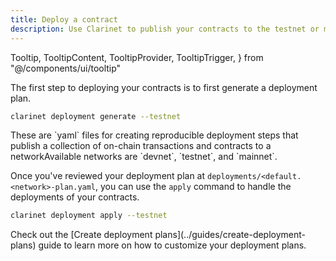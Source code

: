 ```yaml
---
title: Deploy a contract
description: Use Clarinet to publish your contracts to the testnet or mainnet networks.
---
```



  Tooltip,
  TooltipContent,
  TooltipProvider,
  TooltipTrigger,
} from "@/components/ui/tooltip"

The first step to deploying your contracts is to first generate a deployment plan.

 ```bash title="Terminal"
clarinet deployment generate --testnet
```

<Callout title="What are deployment plans?" type="info">
These are `yaml` files for creating reproducible deployment steps that publish a collection of on-chain transactions and contracts to a <TooltipProvider inline><Tooltip><TooltipTrigger asChild><span className='cursor-default border-b border-dotted border-primary'>network</span></TooltipTrigger><TooltipContent>Available networks are `devnet`, `testnet`, and `mainnet`</TooltipContent></Tooltip></TooltipProvider>.
</Callout>

Once you've reviewed your deployment plan at `deployments/<default.<network>-plan.yaml`, you can use the `apply` command to handle the deployments of your contracts.

```bash title="Terminal"
clarinet deployment apply --testnet 
```

<Callout title="Dive deeper" type="info">
Check out the [Create deployment plans](../guides/create-deployment-plans) guide to learn more on how to customize your deployment plans.
</Callout>
